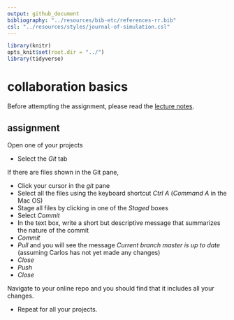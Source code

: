 ```yaml
---
output: github_document
bibliography: "../resources/bib-etc/references-rr.bib"
csl: "../resources/styles/journal-of-simulation.csl"
---
```


```r
library(knitr)
opts_knit$set(root.dir = "../")
library(tidyverse)
```


# collaboration basics

Before attempting the assignment, please read the [lecture notes](cm5005_how-to-collab).  


## assignment 

Open one of your projects  

- Select the *Git* tab 


If there are files shown in the Git pane, 

- Click your cursor in the *git* pane 
- Select all the files using the keyboard shortcut *Ctrl A* (*Command A* in the Mac OS) 
- Stage all files by clicking in one of the *Staged* boxes 
- Select *Commit* 
- In the text box, write a short but descriptive message that summarizes the nature of the commit 
- *Commit* 
- *Pull* and you will see the message *Current branch master is up to date* (assuming Carlos has not yet made any changes) 
- *Close* 
- *Push* 
- *Close* 

Navigate to your online repo and you should find that it includes all your changes. 

- Repeat for all your projects. 


